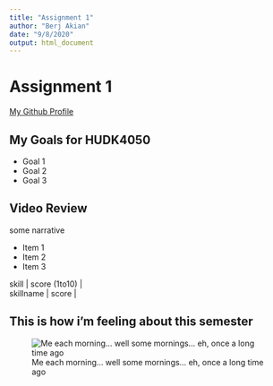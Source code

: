 ```yaml
---
title: "Assignment 1"
author: "Berj Akian"
date: "9/8/2020"
output: html_document
---
```


# Assignment 1

[My Github Profile](https://github.com/berjakian)

## My Goals for HUDK4050  

* Goal 1
* Goal 2
* Goal 3

## Video Review 

some narrative

* Item 1
* Item 2
* Item 3


| skill            |  score (1to10)   |
| skillname        | score            |

## This is how i'm feeling about this semester
![Me each morning... well some mornings... eh, once a long time ago](smiley2.png)